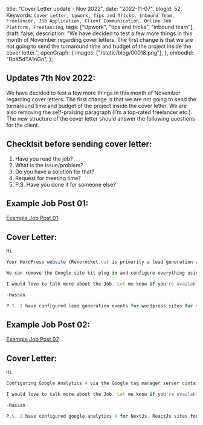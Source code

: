   title: "Cover Letter update - Nov 2022",
  date: "2022-11-07",
  blogId: 52,
  Keywords: `Cover Letter, Upwork, Tips and Tricks, Inbound Team, Freelancer, Job Application, Client Communication, Online Job Platform, Freelancing`,
  tags: ["Upwork", "tips and tricks", "inbound team"],
  draft: false,
  description:
    "We have decided to test a few more things in this month of November regarding cover letters. The first change is that we are not going to send the turnaround time and budget of the project inside the cover letter.",
  openGraph: {
    images: ["/static/blog/00018.png"],
  },
  embedId: "BpX5dTA1nGo",
};

<BlogHeader metadata={metadata} />

## Updates 7th Nov 2022:

We have decided to test a few more things in this month of November regarding cover letters. The first change is that we are not going to send the turnaround time and budget of the project inside the cover letter. We are also removing the self-praising paragraph (I’m a top-rated freelancer etc.). The new structure of the cover letter should answer the following questions for the client.

## Checklsit before sending cover letter:

1. Have you read the job?
2. What is the issue/problem?
3. Do you have a solution for that?
4. Request for meeting time?
5. P.S. Have you done it for someone else?

## Example Job Post 01:

[Example Job Post 01](https://www.upwork.com/jobs/~018abcf29fb4215f2b)

## Cover Letter:

```javascript
Hi,

Your WordPress website (Renorocket.ca) is primarily a lead generation website, and currently, there are multiple integrations of Google Analytics through Google site kit and Google tag manager, which are sending multiple pageview events for each user.

We can remove the Google site kit plug-in and configure everything using Google tag manager so that we will have more control over the events. Google Analytics 4 is only tracking the page events; we can also configure form submission events for universal analytics and Google Analytics 4.

I would love to talk more about the Job. Let me know if you're available for a meeting.

-Hassan

P.S. I have configured lead generation events for wordpress sites for many clients and one of them is a 5-star job on my profile from paul.
```

## Example Job Post 02:

[Example Job Post 02](https://www.upwork.com/jobs/~01837e5d542a4cc0e2)

## Cover Letter:

```javascript
Hi,

Configuring Google Analytics 4 via the Google tag manager server container is not absolutely necessary however it is a good practice as moving forward the browsers will not let Google Analytics track data as it has been happening to Facebook pixel for about one year now.

I would love to talk more about the Job. Let me know if you're available for a meeting.

-Hassan

P.S. I have configured google analytics 4 for NextJs, ReactJs sites for many WebApp clients and one of them is a 5-star job on my profile from John.
```
